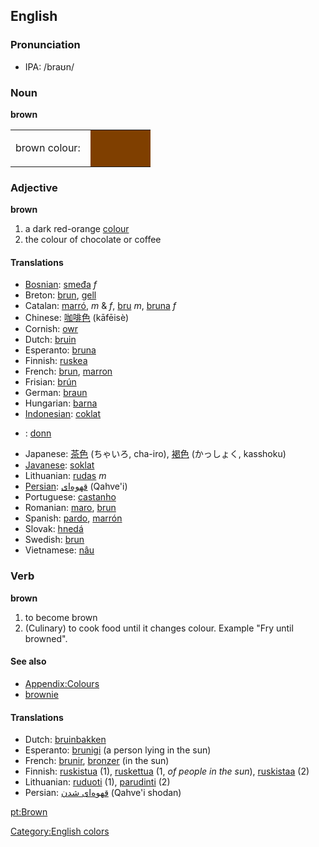 ==English==
===Pronunciation===
*IPA: /braʊn/
===Noun===
'''brown'''   
<table><tr><td>brown colour: &nbsp;</td>
<td bgcolor="#7F3F00" width="80">&nbsp; </td></tr></table>

===Adjective===
'''brown'''   

#a dark red-orange [[colour]]
#the colour of chocolate or coffee

====Translations====

*[[Bosnian]]: [[smeđa]] ''f''
*Breton: [[brun]], [[gell]]
*Catalan: [[marró]], ''m'' & ''f'', [[bru]] ''m'', [[bruna]] ''f''
*Chinese: [[咖啡色]] (kāfēisè)
*Cornish: [[owr]]
*Dutch: [[bruin]]
*Esperanto: [[bruna]]
*Finnish: [[ruskea]]
*French: [[brun]], [[marron]]
*Frisian: [[brún]]
*German: [[braun]]
*Hungarian: [[barna]]
*[[Indonesian]]: [[coklat]]
*{{ga}}: [[donn]]
*Japanese: [[茶色]] (ちゃいろ, cha-iro), [[褐色]] (かっしょく, kasshoku)
*[[Javanese]]: [[soklat]]
*Lithuanian: [[rudas]] ''m''
*[[Persian]]: [[قهوه‌ای]] (Qahve'i)
*Portuguese: [[castanho]]
*Romanian: [[maro]], [[brun]]
*Spanish: [[pardo]],  [[marrón]]
*Slovak: [[hnedá]]
*Swedish: [[brun]]
*Vietnamese: [[nâu]]

===Verb===
'''brown'''
#to become brown
#(Culinary) to cook food until it changes colour. Example "Fry until browned".

====See also====
*[[Wiktionary_Appendix:Colours|Appendix:Colours]]
*[[brownie]]

====Translations====
*Dutch: [[bruinbakken]]
*Esperanto: [[brunigi]] (a person lying in the sun)
*French: [[brunir]], [[bronzer]] (in the sun)
*Finnish: [[ruskistua]] (1), [[ruskettua]] (1, ''of people in the sun''), [[ruskistaa]] (2)
*Lithuanian: [[ruduoti]] (1), [[parudinti]] (2)
*Persian: [[قهوه‌ای شدن]] (Qahve'i shodan)
[[Category:English colors]]
[[pt:Brown]]